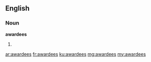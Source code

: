 ==English==

===Noun===
'''awardees'''

# {{plural of|awardee}}

[[ar:awardees]]
[[fr:awardees]]
[[ku:awardees]]
[[mg:awardees]]
[[my:awardees]]
